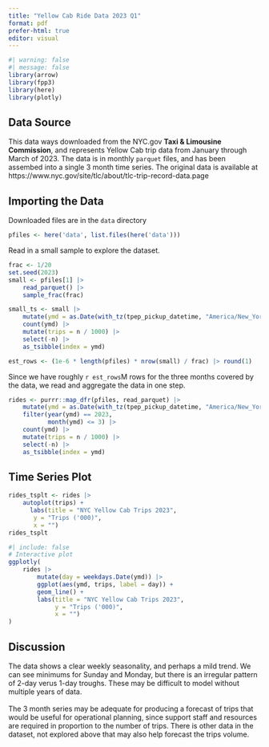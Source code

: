```yaml
---
title: "Yellow Cab Ride Data 2023 Q1"
format: pdf
prefer-html: true
editor: visual
---
```


```r
#| warning: false
#| message: false
library(arrow)
library(fpp3)
library(here)
library(plotly)
```

## Data Source

This data ways downloaded from the NYC.gov **Taxi & Limousine Commission**, and represents Yellow Cab trip data from January through March of 2023. The data is in monthly `parquet` files, and has been assembed into a single 3 month time series. The original data is available at https://www.nyc.gov/site/tlc/about/tlc-trip-record-data.page

## Importing the Data

Downloaded files are in the `data` directory

```r
pfiles <- here('data', list.files(here('data')))
```

Read in a small sample to explore the dataset.

```r
frac <- 1/20
set.seed(2023)
small <- pfiles[1] |> 
    read_parquet() |> 
    sample_frac(frac)

small_ts <- small |> 
    mutate(ymd = as.Date(with_tz(tpep_pickup_datetime, "America/New_York"))) |> 
    count(ymd) |> 
    mutate(trips = n / 1000) |> 
    select(-n) |> 
    as_tsibble(index = ymd)

est_rows <- (1e-6 * length(pfiles) * nrow(small) / frac) |> round(1)
```

Since we have roughly `r est_rows`M rows for the three months covered by the data, we read and aggregate the data in one step.

```r

rides <- purrr::map_dfr(pfiles, read_parquet) |> 
    mutate(ymd = as.Date(with_tz(tpep_pickup_datetime, "America/New_York"))) |> 
    filter(year(ymd) == 2023,
           month(ymd) <= 3) |>
    count(ymd) |> 
    mutate(trips = n / 1000) |> 
    select(-n) |> 
    as_tsibble(index = ymd)
```

## Time Series Plot

```r
rides_tsplt <- rides |> 
    autoplot(trips) +
      labs(title = "NYC Yellow Cab Trips 2023",
       y = "Trips ('000)",
       x = "")
rides_tsplt
```

```r
#| include: false
# Interactive plot
ggplotly(
    rides |> 
        mutate(day = weekdays.Date(ymd)) |> 
        ggplot(aes(ymd, trips, label = day)) +
        geom_line() +
        labs(title = "NYC Yellow Cab Trips 2023",
             y = "Trips ('000)",
             x = "")
)
```

## Discussion

The data shows a clear weekly seasonality, and perhaps a mild trend. We can see minimums for Sunday and Monday, but there is an irregular pattern of 2-day verus 1-day troughs. These may be difficult to model without multiple years of data.\
\
The 3 month series may be adequate for producing a forecast of trips that would be useful for operational planning, since support staff and resources are required in proportion to the number of trips. There is other data in the dataset, not explored above that may also help forecast the trips volume.
